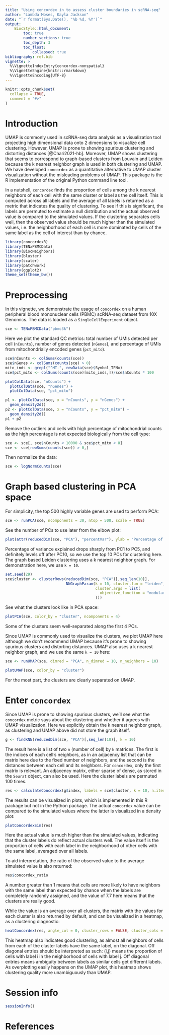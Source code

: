 ```yaml
---
title: "Using concordex in to assess cluster boundaries in scRNA-seq"
author: "Lambda Moses, Kayla Jackson"
date: "`r format(Sys.Date(), '%b %d, %Y')`"
output:
    BiocStyle::html_document:
        toc: true
        number_sections: true
        toc_depth: 3
        toc_float:
            collapsed: true
bibliography: ref.bib
vignette: >
  %\VignetteIndexEntry{concordex-nonspatial}
  %\VignetteEngine{knitr::rmarkdown}
  %\VignetteEncoding{UTF-8}
---
```


```r
knitr::opts_chunk$set(
  collapse = TRUE,
  comment = "#>"
)
```

# Introduction

UMAP is commonly used in scRNA-seq data analysis as a visualization tool
projecting high dimensional data onto 2 dimensions to visualize cell clustering.
However, UMAP is prone to showing spurious clustering and distorting distances
[@Chari2021-hb]. Moreover, UMAP shows clustering that seems to correspond to
graph-based clusters from Louvain and Leiden because the k nearest neighbor
graph is used in both clustering and UMAP. We have developed `concordex` as a
quantitative alternative to UMAP cluster visualization without the misleading
problems of UMAP. This package is the R implementation of the original Python
command line tool.

In a nutshell, `concordex` finds the proportion of cells among the k nearest
neighbors of each cell with the same cluster or label as the cell itself. This
is computed across all labels and the average of all labels is returned as a
metric that indicates the quality of clustering. To see if this is significant,
the labels are permuted to estimate a null distribution and the actual observed
value is compared to the simulated values. If the clustering separates cells
well, then the observed value should be much higher than the simulated values,
i.e. the neighborhood of each cell is more dominated by cells of the same label
as the cell of interest than by chance.

``` r
library(concordexR)
library(TENxPBMCData)
library(BiocNeighbors)
library(bluster)
library(scater)
library(patchwork)
library(ggplot2)
theme_set(theme_bw())
```

# Preprocessing

In this vignette, we demonstrate the usage of `concordex` on a human peripheral
blood mononuclear cells (PBMC) scRNA-seq dataset from 10X Genomics. The data is
loaded as a `SingleCellExperiment` object.

``` r
sce <- TENxPBMCData("pbmc3k")
```

Here we plot the standard QC metrics: total number of UMIs detected per cell
(`nCounts`), number of genes detected (`nGenes`), and percentage of UMIs from
mitochondrially encoded genes (`pct_mito`).

``` r
sce$nCounts <- colSums(counts(sce))
sce$nGenes <- colSums(counts(sce) > 0)
mito_inds <- grepl("^MT-", rowData(sce)$Symbol_TENx)
sce$pct_mito <- colSums(counts(sce)[mito_inds,])/sce$nCounts * 100
```

``` r
plotColData(sce, "nCounts") +
  plotColData(sce, "nGenes") +
  plotColData(sce, "pct_mito")
```

``` r
p1 <- plotColData(sce, x = "nCounts", y = "nGenes") +
  geom_density2d()
p2 <- plotColData(sce, x = "nCounts", y = "pct_mito") +
  geom_density2d()
p1 + p2
```

Remove the outliers and cells with high percentage of mitochondrial counts as
the high percentage is not expected biologically from the cell type:

``` r
sce <- sce[, sce$nCounts < 10000 & sce$pct_mito < 8]
sce <- sce[rowSums(counts(sce)) > 0,]
```

Then normalize the data:

``` r
sce <- logNormCounts(sce)
```

# Graph based clustering in PCA space

For simplicity, the top 500 highly variable genes are used to perform PCA:

``` r
sce <- runPCA(sce, ncomponents = 30, ntop = 500, scale = TRUE)
```

See the number of PCs to use later from the elbow plot:

``` r
plot(attr(reducedDim(sce, "PCA"), "percentVar"), ylab = "Percentage of variance explained")
```

Percentage of variance explained drops sharply from PC1 to PC5, and definitely
levels off after PC10, so we use the top 10 PCs for clustering here. The graph
based Leiden clustering uses a k nearest neighbor graph. For demonstration here,
we use `k = 10`.

``` r
set.seed(29)
sce$cluster <- clusterRows(reducedDim(sce, "PCA")[,seq_len(10)],
                           NNGraphParam(k = 10, cluster.fun = "leiden",
                                        cluster.args = list(
                                          objective_function = "modularity"
                                        )))
```

See what the clusters look like in PCA space:

``` r
plotPCA(sce, color_by = "cluster", ncomponents = 4)
```

Some of the clusters seem well-separated along the first 4 PCs.

Since UMAP is commonly used to visualize the clusters, we plot UMAP here
although we don't recommend UMAP because it's prone to showing spurious clusters
and distorting distances. UMAP also uses a k nearest neighbor graph, and we use
the same `k = 10` here:

``` r
sce <- runUMAP(sce, dimred = "PCA", n_dimred = 10, n_neighbors = 10)
```

``` r
plotUMAP(sce, color_by = "cluster")
```

For the most part, the clusters are clearly separated on UMAP.

# Enter `concordex`

Since UMAP is prone to showing spurious clusters, we'll see what the `concordex`
metric says about the clustering and whether it agrees with UMAP visualization.
Here we explicitly obtain the k nearest neighbor graph, as clustering and UMAP
above did not store the graph itself.

``` r
g <- findKNN(reducedDim(sce, "PCA")[,seq_len(10)], k = 10)
```

The result here is a list of two `n` (number of cell) by `k` matrices. The first
is the indices of each cell's neighbors, as in an adjacency list that can be
matrix here due to the fixed number of neighbors, and the second is the
distances between each cell and its neighbors. For `concordex`, only the first
matrix is relevant. An adjacency matrix, either sparse of dense, as stored in
the `Seurat` object, can also be used. Here the cluster labels are permuted 100
times.

``` r
res <- calculateConcordex(g$index, labels = sce$cluster, k = 10, n.iter = 100)
```

The results can be visualized in plots, which is implemented in this R package
but not in the Python package. The actual `concordex` value can be compared to
the simulated values where the latter is visualized in a density plot:

``` r
plotConcordexSim(res)
```

Here the actual value is much higher than the simulated values, indicating that
the cluster labels do reflect actual clusters well. The value itself is the
proportion of cells with each label in the neighborhood of other cells with the
same label, averaged over all labels.

To aid interpretation, the ratio of the observed value to the average simulated
value is also returned:

```r
res$concordex_ratio
```

A number greater than 1 means that cells are more likely to have neighbors with
the same label than expected by chance when the labels are completely randomly
assigned, and the value of 7.7 here means that the clusters are really good.

While the value is an average over all clusters, the matrix with the values for
each cluster is also returned by default, and can be visualized in a heatmap, as
a clustering diagnostic:

``` r
heatConcordex(res, angle_col = 0, cluster_rows = FALSE, cluster_cols = FALSE)
```

This heatmap also indicates good clustering, as almost all neighbors of cells
from each of the cluster labels have the same label, on the diagonal. Off
diagonal entries should be interpreted as such: (i,j) means the proportion of
cells with label i in the neighborhood of cells with label j. Off diagonal
entries means ambiguity between labels as similar cells get different labels. As
overplotting easily happens on the UMAP plot, this heatmap shows clustering
quality more unambiguously than UMAP.

# Session info

``` r
sessionInfo()
```

# References
